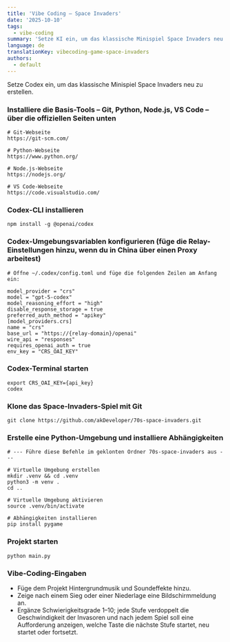 ```yaml
---
title: 'Vibe Coding – Space Invaders'
date: '2025-10-10'
tags:
  - vibe-coding
summary: 'Setze KI ein, um das klassische Minispiel Space Invaders neu aufzulegen.'
language: de
translationKey: vibecoding-game-space-invaders
authors:
  - default
---
```


Setze Codex ein, um das klassische Minispiel Space Invaders neu zu erstellen.

### Installiere die Basis-Tools – Git, Python, Node.js, VS Code – über die offiziellen Seiten unten

```
# Git-Webseite
https://git-scm.com/

# Python-Webseite
https://www.python.org/

# Node.js-Webseite
https://nodejs.org/

# VS Code-Webseite
https://code.visualstudio.com/
```

### Codex-CLI installieren

```
npm install -g @openai/codex
```

### Codex-Umgebungsvariablen konfigurieren (füge die Relay-Einstellungen hinzu, wenn du in China über einen Proxy arbeitest)

```
# Öffne ~/.codex/config.toml und füge die folgenden Zeilen am Anfang ein:

model_provider = "crs"
model = "gpt-5-codex"
model_reasoning_effort = "high"
disable_response_storage = true
preferred_auth_method = "apikey"
[model_providers.crs]
name = "crs"
base_url = "https://{relay-domain}/openai"
wire_api = "responses"
requires_openai_auth = true
env_key = "CRS_OAI_KEY"
```

### Codex-Terminal starten

```
export CRS_OAI_KEY={api_key}
codex
```

### Klone das Space-Invaders-Spiel mit Git

```
git clone https://github.com/akDeveloper/70s-space-invaders.git
```

### Erstelle eine Python-Umgebung und installiere Abhängigkeiten

```
# --- Führe diese Befehle im geklonten Ordner 70s-space-invaders aus ---

# Virtuelle Umgebung erstellen
mkdir .venv && cd .venv
python3 -m venv .
cd ..

# Virtuelle Umgebung aktivieren
source .venv/bin/activate

# Abhängigkeiten installieren
pip install pygame
```

### Projekt starten

```
python main.py
```

### Vibe-Coding-Eingaben

- Füge dem Projekt Hintergrundmusik und Soundeffekte hinzu.
- Zeige nach einem Sieg oder einer Niederlage eine Bildschirmmeldung an.
- Ergänze Schwierigkeitsgrade 1–10; jede Stufe verdoppelt die Geschwindigkeit der Invasoren und nach jedem Spiel soll eine Aufforderung anzeigen, welche Taste die nächste Stufe startet, neu startet oder fortsetzt.
